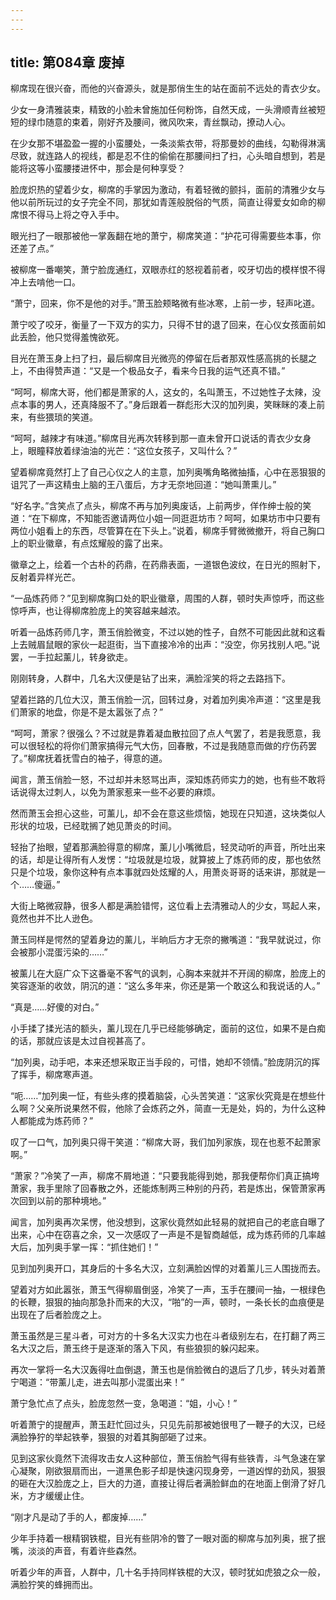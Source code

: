 ```yaml
---
---
---
```

title: 第084章 废掉
---



柳席现在很兴奋，而他的兴奋源头，就是那俏生生的站在面前不远处的青衣少女。

少女一身清雅装束，精致的小脸未曾施加任何粉饰，自然天成，一头滑顺青丝被短短的绿巾随意的束着，刚好齐及腰间，微风吹来，青丝飘动，撩动人心。

在少女那不堪盈盈一握的小蛮腰处，一条淡紫衣带，将那曼妙的曲线，勾勒得淋漓尽致，就连路人的视线，都是忍不住的偷偷在那腰间扫了扫，心头暗自想到，若是能将这等小蛮腰搂进怀中，那会是何种享受？

脸庞炽热的望着少女，柳席的手掌因为激动，有着轻微的颤抖，面前的清雅少女与他以前所玩过的女子完全不同，那犹如青莲般脱俗的气质，简直让得爱女如命的柳席恨不得马上将之夺入手中。

眼光扫了一眼那被他一掌轰翻在地的萧宁，柳席笑道：“护花可得需要些本事，你还差了点。”

被柳席一番嘲笑，萧宁脸庞通红，双眼赤红的怒视着前者，咬牙切齿的模样恨不得冲上去啃他一口。

“萧宁，回来，你不是他的对手。”萧玉脸颊略微有些冰寒，上前一步，轻声叱道。

萧宁咬了咬牙，衡量了一下双方的实力，只得不甘的退了回来，在心仪女孩面前如此丢脸，他只觉得羞愧欲死。

目光在萧玉身上扫了扫，最后柳席目光微亮的停留在后者那双性感高挑的长腿之上，不由得赞声道：“又是一个极品女子，看来今日我的运气还真不错。”

“呵呵，柳席大哥，他们都是萧家的人，这女的，名叫萧玉，不过她性子太辣，没点本事的男人，还真降服不了。”身后跟着一群彪形大汉的加列奥，笑眯眯的凑上前来，有些猥琐的笑道。

“呵呵，越辣才有味道。”柳席目光再次转移到那一直未曾开口说话的青衣少女身上，眼瞳释放着绿油油的光芒：“这位女孩子，又叫什么？”

望着柳席竟然打上了自己心仪之人的主意，加列奥嘴角略微抽搐，心中在恶狠狠的诅咒了一声这精虫上脑的王八蛋后，方才无奈地回道：“她叫萧熏儿。”

“好名字。”含笑点了点头，柳席不再与加列奥废话，上前两步，佯作绅士般的笑道：“在下柳席，不知能否邀请两位小姐一同逛逛坊市？呵呵，如果坊市中只要有两位小姐看上的东西，尽管算在在下头上。”说着，柳席手臂微微撤开，将自己胸口上的职业徽章，有点炫耀般的露了出来。

徽章之上，绘着一个古朴的药鼎，在药鼎表面，一道银色波纹，在日光的照射下，反射着异样光芒。

“一品炼药师？”见到柳席胸口处的职业徽章，周围的人群，顿时失声惊呼，而这些惊呼声，也让得柳席脸庞上的笑容越来越浓。

听着一品炼药师几字，萧玉俏脸微变，不过以她的性子，自然不可能因此就和这看上去贼眉鼠眼的家伙一起逛街，当下直接冷冷的出声：“没空，你另找别人吧。”说罢，一手拉起薰儿，转身欲走。

刚刚转身，人群中，几名大汉便是钻了出来，满脸淫笑的将之去路挡下。

望着拦路的几位大汉，萧玉俏脸一沉，回转过身，对着加列奥冷声道：“这里是我们萧家的地盘，你是不是太嚣张了点？”

“呵呵，萧家？很强么？不过就是靠着凝血散拉回了点人气罢了，若是我愿意，我可以很轻松的将你们萧家搞得元气大伤，回春散，不过是我随意而做的疗伤药罢了。”柳席抚着抚雪白的袖子，得意的道。

闻言，萧玉俏脸一怒，不过却并未怒骂出声，深知炼药师实力的她，也有些不敢将话说得太过刺人，以免为萧家惹来一些不必要的麻烦。

然而萧玉会担心这些，可薰儿，却不会在意这些烦恼，她现在只知道，这块类似人形状的垃圾，已经耽搁了她见萧炎的时间。

轻抬了抬眼，望着那满脸得意的柳席，薰儿小嘴微启，轻灵动听的声音，所吐出来的话，却是让得所有人发愣：“垃圾就是垃圾，就算披上了炼药师的皮，那也依然只是个垃圾，象你这种有点本事就四处炫耀的人，用萧炎哥哥的话来讲，那就是一个……傻逼。”

大街上略微寂静，很多人都是满脸错愕，这位看上去清雅动人的少女，骂起人来，竟然也并不比人逊色。

萧玉同样是愕然的望着身边的薰儿，半晌后方才无奈的撇嘴道：“我早就说过，你会被那小混蛋污染的……”

被薰儿在大庭广众下这番毫不客气的讽刺，心胸本来就并不开阔的柳席，脸庞上的笑容逐渐的收敛，阴沉的道：“这么多年来，你还是第一个敢这么和我说话的人。”

“真是……好傻的对白。”

小手揉了揉光洁的额头，薰儿现在几乎已经能够确定，面前的这位，如果不是白痴的话，那就应该是太过自视甚高了。

“加列奥，动手吧，本来还想采取正当手段的，可惜，她却不领情。”脸庞阴沉的挥了挥手，柳席寒声道。

“呃……”加列奥一怔，有些头疼的摸着脑袋，心头苦笑道：“这家伙究竟是在想些什么啊？父亲所说果然不假，他除了会炼药之外，简直一无是处，妈的，为什么这种人都能成为炼药师？”

叹了一口气，加列奥只得干笑道：“柳席大哥，我们加列家族，现在也惹不起萧家啊。”

“萧家？”冷笑了一声，柳席不屑地道：“只要我能得到她，那我便帮你们真正搞垮萧家，我手里除了回春散之外，还能炼制两三种别的丹药，若是炼出，保管萧家再次回到以前的那种境地。”

闻言，加列奥再次呆愣，他没想到，这家伙竟然如此轻易的就把自己的老底自曝了出来，心中在窃喜之余，又一次感叹了一声是不是智商越低，成为炼药师的几率越大后，加列奥手掌一挥：“抓住她们！”

见到加列奥开口，其身后的十多名大汉，立刻满脸凶悍的对着薰儿三人围拢而去。

望着对方如此嚣张，萧玉气得柳眉倒竖，冷笑了一声，玉手在腰间一抽，一根绿色的长鞭，狠狠的抽向那急扑而来的大汉，“啪”的一声，顿时，一条长长的血痕便是出现在了后者脸庞之上。

萧玉虽然是三星斗者，可对方的十多名大汉实力也在斗者级别左右，在打翻了两三名大汉之后，萧玉终于是逐渐的落入下风，有些狼狈的躲闪起来。

再次一掌将一名大汉轰得吐血倒退，萧玉也是俏脸微白的退后了几步，转头对着萧宁喝道：“带薰儿走，进去叫那小混蛋出来！”

萧宁急忙点了点头，脸庞忽然一变，急喝道：“姐，小心！”

听着萧宁的提醒声，萧玉赶忙回过头，只见先前那被她很甩了一鞭子的大汉，已经满脸狰狞的举起铁拳，狠狠的对着其胸部砸了过来。

见到这家伙竟然下流得攻击女人这种部位，萧玉俏脸气得有些铁青，斗气急速在掌心凝聚，刚欲狠扇而出，一道黑色影子却是快速闪现身旁，一道凶悍的劲风，狠狠的砸在大汉脸庞之上，巨大的力道，直接让得后者满脸鲜血的在地面上倒滑了好几米，方才缓缓止住。

“刚才凡是动了手的人，都废掉……”

少年手持着一根精钢铁棍，目光有些阴冷的瞥了一眼对面的柳席与加列奥，抿了抿嘴，淡淡的声音，有着许些森然。

听着少年的声音，人群中，几十名手持同样铁棍的大汉，顿时犹如虎狼之众一般，满脸狞笑的蜂拥而出。